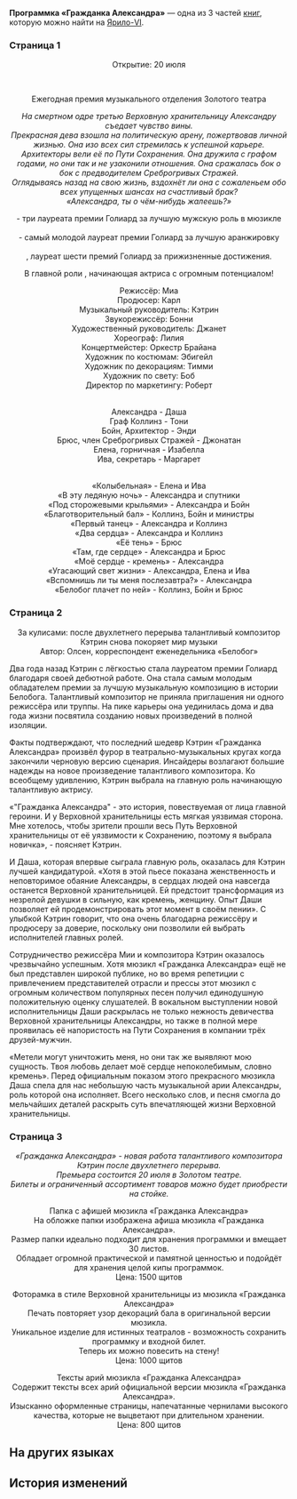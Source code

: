 {{Книга Инфобокс
|id           = 012
|Название     = Программка «Гражданка Александра»
|Изображение  = Item Jarilo-VI Readable.png
|Мир          = Ярило-VI
|Томов        = 3
|Автор        = <!--нужно добавить-->
|Описание     = Программка «Гражданка Александра» выдаётся бесплатно при покупке билета.
|Том1         = {{tx}}
|Источник1    = {{tx|Отсутствует источник}}
|Том2         = {{tx}}
|Источник2    = {{tx|Отсутствует источник}}
|Том3         = {{tx}}
|Источник3    = {{tx|Отсутствует источник}}
|Персонажи    = 
|Фракции      = 
}}
'''Программка «Гражданка Александра»''' — одна из 3 частей [[Книги|книг]], которую можно найти на [[Ярило-VI]].
<!--
==Получение==
<gallery>
Книга НАЗВАНИЕ.png|НАЗВАНИЕ
Локация НАЗВАНИЕ.png|Расположение на карте. Ближайший пространственный якорь «[[НАЗВАНИЕ]]»
</gallery>
-->
===Страница 1===
<div align="center">Открытие: 20 июля

{{Размер|36|Золотой театр}}<br />
''{{Размер|18|Административный район, проспект Алисы, 22}}''

Ежегодная премия музыкального отделения Золотого театра<br />
{{Размер|50|«Гражданка Александра»}}

''На смертном одре третью Верховную хранительницу Александру съедает чувство вины.''<br />
''Прекрасная дева взошла на политическую арену, пожертвовав личной жизнью. Она изо всех сил стремилась к успешной карьере.''<br />
''Архитекторы вели её по Пути Сохранения. Она дружила с графом годами, но они так и не узаконили отношения. Она сражалась бок о бок с предводителем Среброгривых Стражей.''<br />
''Оглядываясь назад на свою жизнь, вздохнёт ли она с сожаленьем обо всех упущенных шансах на счастливый брак?''<br />
''«Александра, ты о чём-нибудь жалеешь?»''

{{Размер|32|Тони, Энди и Джонатан}} - три лауреата премии Голиард за лучшую мужскую роль в мюзикле<br />
{{Размер|32|БЕСПРЕЦЕДЕНТНАЯ совместная работа}}<br />
{{Размер|32|Кэтрин}} - самый молодой лауреат премии Голиард за лучшую аранжировку<br />
{{Размер|32|НАСТОЯЩИЙ ШЕДЕВР после двухлетнего перерыва}}<br />
{{Размер|32|Оливия}}, лауреат шести премий Голиард за прижизненные достижения.<br />
{{Размер|32|Лучшие рекомендации!}}

В главной роли {{Размер|32|Даша}}, начинающая актриса с огромным потенциалом!<br />
{{Размер|32|}}

Режиссёр: Миа<br />
Продюсер: Карл<br />
Музыкальный руководитель: Кэтрин<br />
Звукорежиссёр: Бонни<br />
Художественный руководитель: Джанет<br />
Хореограф: Лилия<br />
Концертмейстер: Оркестр Брайана<br />
Художник по костюмам: Эбигейл<br />
Художник по декорациям: Тимми<br />
Художник по свету: Боб<br />
Директор по маркетингу: Роберт

{{Размер|32|В ролях:}}<br />
Александра - Даша<br />
Граф Коллинз - Тони<br />
Бойн, Архитектор - Энди<br />
Брюс, член Среброгривых Стражей - Джонатан<br />
Елена, горничная - Изабелла<br />
Ива, секретарь - Маргарет

{{Размер|32|Концертная программа:}}<br />
«Колыбельная» - Елена и Ива<br />
«В эту ледяную ночь» - Александра и спутники<br />
«Под сторожевыми крыльями» - Александра и Бойн<br />
«Благотворительный бал» - Коллинз, Бойн и министры<br />
«Первый танец» - Александра и Коллинз<br />
«Два сердца» - Александра и Коллинз<br />
«Её тень» - Брюс<br />
«Там, где сердце» - Александра и Брюс<br />
«Моё сердце - кремень» - Александра<br />
«Угасающий свет жизни» - Александра, Елена и Ива<br />
«Вспомнишь ли ты меня послезавтра?» - Александра<br />
«Белобог плачет по ней» - Коллинз, Бойн и Брюс </div>

===Страница 2===
<div align="center">За кулисами: после двухлетнего перерыва талантливый композитор Кэтрин снова покоряет мир музыки<br />
Автор: Олсен, корреспондент еженедельника «Белобог»</div>

Два года назад Кэтрин с лёгкостью стала лауреатом премии Голиард благодаря своей дебютной работе. Она стала самым молодым обладателем премии за лучшую музыкальную композицию в истории Белобога. Талантливый композитор не приняла приглашения ни одного режиссёра или труппы. На пике карьеры она уединилась дома и два года жизни посвятила созданию новых произведений в полной изоляции.

Факты подтверждают, что последний шедевр Кэтрин «Гражданка Александра» произвёл фурор в театрально-музыкальных кругах когда закончили черновую версию сценария. Инсайдеры возлагают большие надежды на новое произведение талантливого композитора. Ко всеобщему удивлению, Кэтрин выбрала на главную роль начинающую талантливую актрису.

«"Гражданка Александра" - это история, повествуемая от лица главной героини. И у Верховной хранительницы есть мягкая уязвимая сторона. Мне хотелось, чтобы зрители прошли весь Путь Верховной хранительницы от её уязвимости к Сохранению, поэтому я выбрала новичка», - поясняет Кэтрин.

И Даша, которая впервые сыграла главную роль, оказалась для Кэтрин лучшей кандидатурой. «Хотя в этой пьесе показана женственность и неповторимое обаяние Александры, в сердцах людей она навсегда останется Верховной хранительницей. Ей предстоит трансформация из незрелой девушки в сильную, как кремень, женщину. Опыт Даши позволяет ей продемонстрировать этот момент в своём пении». С улыбкой Кэтрин говорит, что она очень благодарна режиссёру и продюсеру за доверие, поскольку они позволили ей выбрать исполнителей главных ролей.

Сотрудничество режиссёра Мии и композитора Кэтрин оказалось чрезвычайно успешным. Хотя мюзикл «Гражданка Александра» ещё не был представлен широкой публике, но во время репетиции с привлечением представителей отрасли и прессы этот мюзикл с огромным количеством популярных песен получил единодушную положительную оценку слушателей. В вокальном выступлении новой исполнительницы Даши раскрылась не только нежность девичества Верховной хранительницы Александры, но также в полной мере проявилась её напористость на Пути Сохранения в компании трёх друзей-мужчин.

«Метели могут уничтожить меня, но они так же выявляют мою сущность. Твоя любовь делает моё сердце непоколебимым, словно кремень». Перед официальным показом этого прекрасного мюзикла Даша спела для нас небольшую часть музыкальной арии Александры, роль которой она исполняет. Всего несколько слов, и песня смогла до мельчайших деталей раскрыть суть впечатляющей жизни Верховной хранительницы.

===Страница 3===
<div align="center">''«Гражданка Александра» - новая работа талантливого композитора Кэтрин после двухлетнего перерыва.''<br />
''Премьера состоится 20 июля в Золотом театре.''<br />
''Билеты и ограниченный ассортимент товаров можно будет приобрести на стойке.''

Папка с афишей мюзикла «Гражданка Александра»<br />
На обложке папки изображена афиша мюзикла «Гражданка Александра».<br />
Размер папки идеально подходит для хранения программки и вмещает 30 листов.<br />
Обладает огромной практической и памятной ценностью и подойдёт для хранения целой кипы программок.<br />
Цена: 1500 щитов

Фоторамка в стиле Верховной хранительницы из мюзикла «Гражданка Александра»<br />
Печать повторяет узор декораций бала в оригинальной версии мюзикла.<br />
Уникальное изделие для истинных театралов - возможность сохранить программку и входной билет.<br />
Теперь их можно повесить на стену!<br />
Цена: 1000 щитов

Тексты арий мюзикла «Гражданка Александра»<br />
Содержит тексты всех арий официальной версии мюзикла «Гражданка Александра».<br />
Изысканно оформленные страницы, напечатанные чернилами высокого качества, которые не выцветают при длительном хранении.<br />
Цена: 800 щитов</div>

==На других языках==
{{На других языках
|en   = ''Citizen Alexandra'' Program
|zhs  = 《公民亚历珊德拉》场刊
|zht  = 《公民亞歷珊德拉》場刊
|ja   = 『市民アレキサンドラ』のパンフレット
|ko   = ≪시민 알렉산드라≫ 팸플릿
|es   = Programa de «Ciudadana Alexandra»
|fr   = Programme de ''Citoyenne Alexandra''
|ru   = Программка «Гражданка Александра»
|th   = โบรชัวร์ "พลเมือง Alexandra"
|vi   = Tờ Gấp Công Dân Alexandra
|de   = Programmheft für „Bürgerin Alexandra“
|id   = Buklet "Warga Negara Alexandra"
|pt   = Programa de "Cidadã Alexandra"
}}

==История изменений==
{{История изменений|2.7}}